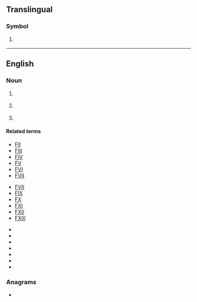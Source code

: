 {{also|fi|Fi|fi-|.fi|fi.|fí|Appendix:Variations of "fi"}}

==Translingual==

===Symbol===
{{mul-symbol}}

# {{ISO 3166|1|2|Finland}}
#: {{syn|mul|FIN|qq1={{w|ISO 3166-1 alpha-3|alpha-3}}}}

{{c|mul|Finland}}

----

==English==

===Noun===
{{head|en|noun}}

# {{abbreviation of|en|factor I}} {{gloss|clotting factor I}}
# {{lb|en|police}} {{initialism of|en|[[field]] [[interview]]/[[interrogation]]}}
# {{lb|en|automotive}} {{initialism of|en|fuel injection}}

====Related terms====
{{rel-top|clotting factor I}}
* [[FII]]
* [[FIII]]
* [[FIV]]
* [[FV]]
* [[FVI]]
* [[FVII]]
{{rel-mid}}
* [[FVII]]
* [[FIX]]
* [[FX]]
* [[FXI]]
* [[FXII]]
* [[FXIII]]
{{rel-bottom}}
{{rel-top|fuel injection}}
* {{l|en|DFI}}
* {{l|en|EFI}}
* {{l|en|MFI}}
* {{l|en|PFI}}
* {{l|en|TBI}}
* {{l|en|PI}}
* {{l|en|DI}}
{{rel-bottom}}

===Anagrams===
* {{anagrams|en|a=fi|IF|if}}